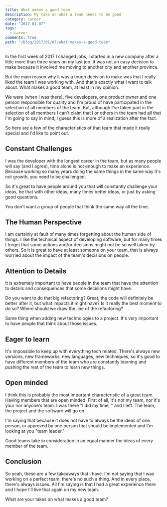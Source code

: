 ```yaml
---
title: What makes a good team
description: My take on what a team needs to be good
category: career
date: "2017-01-07"
tags:
  - career
comments: true
path: "/blog/2017/01/07/what-makes-a-good-team"
---
```


In the first week of 2017 I changed jobs, I started in a new company after a
little more than three years on my last job. It was not an easy decision to make
because it involved me moving to another city and another province.

But the main reason why it was a tough decision to make was that I really liked
the team I was working with. And that's exactly what I want to talk about. What
makes a good team, at least in my opinion.

We were (when I was there), five developers, one product owner and one person
responsible for quality and I'm proud of have participated in the selection of
all members of the team. But, although I've taken part in the selection of all
members I can't claim that I or others in the team had all that I'm going to say
in mind, I guess this is more of a realization after the fact.

So here are a few of the characteristics of that team that made it really
special and I'd like to point out.

## Constant Challenges

I was the developer with the longest career in the team, but as many people will
say (and I agree), time alone is not enough to make an experience. Because
working so many years doing the same things in the same way it's not growth, you
need to be challenged.

So it's great to have people around you that will constantly challenge your
ideas, be that with other ideas, many times better ideas, or just by asking good
questions.

You don't want a group of people that think the same way all the time.

## The Human Perspective

I am certainly at fault of many times forgetting about the human side of things.
I like the technical aspect of developing software, but for many times I forget
that some actions and/or decisions might not be so well taken by others. So it
is great to have at least someone on your team, that is always worried about the
impact of the team's decisions on people.

## Attention to Details

It is extremely important to have people in the team that have the attention to
details and consequences that some decisions might have.

Do you want to do that big refactoring? Great, the code will definitely be
better after it, but what impacts it might have? Is it really the best moment to
do so? Where should we draw the line of the refactoring?

Same thing when adding new technologies to a project. It's very important to
have people that think about those issues.

## Eager to learn

It's impossible to keep up with everything tech related. There's always new
versions, new frameworks, new languages, new techniques, so it's good to have
different members of the team who are constantly learning and pushing the rest
of the team to learn new things.

## Open minded

I think this is probably the most important characteristic of a great team.
Having members that are open minded. First of all, it's not my team, nor it's
your nor anyone's team. I was there "I did my time, " and I left. The team, the
project and the software will go on.

I'm saying that because it does not have to always be the ideas of one person,
or approved by one person that should be implemented and I'm looking at you
"team leader."

Good teams take in consideration in an equal manner the ideas of every member of
the team.

## Conclusion

So yeah, these are a few takeaways that I have. I'm not saying that I was
working on a perfect team, there's no such a thing. And in every place, there's
always issues. All I'm saying is that I had a great experience there and I hope
I'll live that again on my new team.

What are your takes on what makes a good team?
